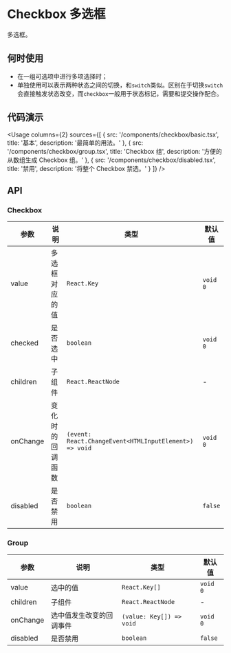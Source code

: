 
# Checkbox 多选框

多选框。

## 何时使用

- 在一组可选项中进行多项选择时；
- 单独使用可以表示两种状态之间的切换，和`switch`类似。区别在于切换`switch`会直接触发状态改变，而`checkbox`一般用于状态标记，需要和提交操作配合。

## 代码演示

<Usage
  columns={2}
  sources={[
    {
      src: '/components/checkbox/basic.tsx',
      title: '基本',
      description: '最简单的用法。'
    },
    {
      src: '/components/checkbox/group.tsx',
      title: 'Checkbox 组',
      description: '方便的从数组生成 Checkbox 组。'
    },
    {
      src: '/components/checkbox/disabled.tsx',
      title: '禁用',
      description: '将整个 Checkbox 禁选。'
    }
  ]}
/>

## API

### Checkbox

| 参数     | 说明             | 类型                                                   | 默认值   |
| -------- | ---------------- | ------------------------------------------------------ | -------- |
| value    | 多选框对应的值   | `React.Key`                                            | `void 0` |
| checked  | 是否选中         | `boolean`                                              | `void 0` |
| children | 子组件           | `React.ReactNode`                                      | -        |
| onChange | 变化时的回调函数 | `(event: React.ChangeEvent<HTMLInputElement>) => void` | `void 0` |
| disabled | 是否禁用         | `boolean`                                              | `false`  |

### Group

| 参数     | 说明                     | 类型                     | 默认值   |
| -------- | ------------------------ | ------------------------ | -------- |
| value    | 选中的值                 | `React.Key[]`            | `void 0` |
| children | 子组件                   | `React.ReactNode`        | -        |
| onChange | 选中值发生改变的回调事件 | `(value: Key[]) => void` | `void 0` |
| disabled | 是否禁用                 | `boolean`                | `false`  |
